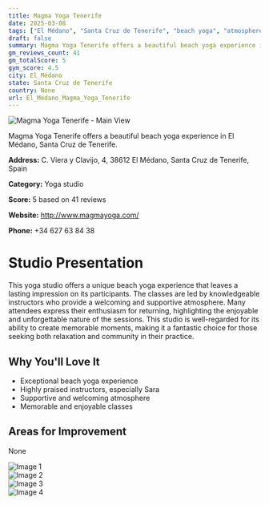 ```yaml
---
title: Magma Yoga Tenerife
date: 2025-03-08
tags: ["El Médano", "Santa Cruz de Tenerife", "beach yoga", "atmosphere", "El Médano"]  
draft: false
summary: Magma Yoga Tenerife offers a beautiful beach yoga experience in El Médano, Santa Cruz de Tenerife.
gm_reviews_count: 41
gm_totalScore: 5
gym_score: 4.5
city: El_Médano
state: Santa Cruz de Tenerife
country: None
url: El_Médano_Magma_Yoga_Tenerife
---
```


<div className="aspect-[16/9] relative my-8">
  <img 
    src="https://lh5.googleusercontent.com/p/AF1QipP4IcC613ZJVKsN6E2N2JmTbPmGmU79bHONLGOa=w1920-h1080-k-no"
    alt="Magma Yoga Tenerife - Main View"
    className="object-cover absolute inset-0 w-full h-full rounded-lg"
  />
</div>

Magma Yoga Tenerife offers a beautiful beach yoga experience in El Médano, Santa Cruz de Tenerife.

**Address:** C. Viera y Clavijo, 4, 38612 El Médano, Santa Cruz de Tenerife, Spain

**Category:** Yoga studio

**Score:** 5 based on 41 reviews

**Website:** http://www.magmayoga.com/

**Phone:** +34 627 63 84 38

# Studio Presentation

This yoga studio offers a unique beach yoga experience that leaves a lasting impression on its participants. The classes are led by knowledgeable instructors who provide a welcoming and supportive atmosphere. Many attendees express their enthusiasm for returning, highlighting the enjoyable and unforgettable nature of the sessions. This studio is well-regarded for its ability to create memorable moments, making it a fantastic choice for those seeking both relaxation and community in their practice.



## Why You'll Love It

- Exceptional beach yoga experience
- Highly praised instructors, especially Sara
- Supportive and welcoming atmosphere
- Memorable and enjoyable classes

## Areas for Improvement

None

<div className="grid grid-cols-1 xl:grid-cols-2 gap-4 my-8">
<div className="aspect-[4/3] relative"><img src="https://lh5.googleusercontent.com/p/AF1QipOqr6actSJze-neXMKTCq6BeVbkqjOnbTHrkR30=w1920-h1080-k-no" alt="Image 1" className="object-cover absolute inset-0 w-full h-full rounded-lg" /></div>
<div className="aspect-[4/3] relative"><img src="https://lh5.googleusercontent.com/p/AF1QipOJ4BvXW3wv-H6NMGmB1gtZ3hYHD4aFUoYi018V=w1920-h1080-k-no" alt="Image 2" className="object-cover absolute inset-0 w-full h-full rounded-lg" /></div>
<div className="aspect-[4/3] relative"><img src="https://lh5.googleusercontent.com/p/AF1QipPzp5jpAvkPY9rW6RMIPsUtIlq_NKwbYSatceYG=w1920-h1080-k-no" alt="Image 3" className="object-cover absolute inset-0 w-full h-full rounded-lg" /></div>
<div className="aspect-[4/3] relative"><img src="https://lh5.googleusercontent.com/p/AF1QipNce-Z5szf3Ka8GZvCQP-PyzKPU1zsQLu8LrFSi=w1920-h1080-k-no" alt="Image 4" className="object-cover absolute inset-0 w-full h-full rounded-lg" /></div>
</div>